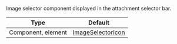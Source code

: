 Image selector component displayed in the attachment selector bar.


| Type               | Default      |
| ------------------ | ------------ |
| Component, element | [ImageSelectorIcon](https://github.com/GetStream/stream-chat-react-native/blob/master/package/src/components/AttachmentPicker/components/ImageSelectorIcon.tsx) |
